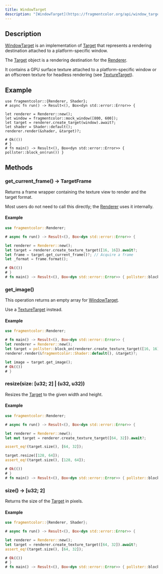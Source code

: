 ```yaml
---
title: WindowTarget
description: "[WindowTarget](https://fragmentcolor.org/api/window_target) is an implementation of [Target](https://fragmentcolor.org/api/target) that represents a rendering destination attached to a platform-specific window."
---
```


## Description

[WindowTarget](https://fragmentcolor.org/api/window_target) is an implementation of [Target](https://fragmentcolor.org/api/target) that represents a rendering destination attached to a platform-specific window.

The [Target](https://fragmentcolor.org/api/target) object is a rendering destination for the [Renderer](https://fragmentcolor.org/api/renderer).

It contains a GPU surface texture attached to a platform-specific window or an offscreen texture for headless rendering (see [TextureTarget](https://fragmentcolor.org/api/texture_target)).

## Example

```rust,no_run
use fragmentcolor::{Renderer, Shader};
# async fn run() -> Result<(), Box<dyn std::error::Error>> {

let renderer = Renderer::new();
let window = fragmentcolor::mock_window([800, 600]);
let target = renderer.create_target(window).await?;
let shader = Shader::default();
renderer.render(&shader, &target)?;

# Ok(())
# }
# fn main() -> Result<(), Box<dyn std::error::Error>> { pollster::block_on(run()) }
```

## Methods

### get_current_frame() -&gt; TargetFrame

Returns a frame wrapper containing the texture view to render and the target format.

Most users do not need to call this directly; the [Renderer](https://fragmentcolor.org/api/renderer) uses it internally.

#### Example

```rust
use fragmentcolor::Renderer;

# async fn run() -> Result<(), Box<dyn std::error::Error>> {

let renderer = Renderer::new();
let target = renderer.create_texture_target([16, 16]).await?;
let frame = target.get_current_frame()?; // Acquire a frame
let _format = frame.format();

# Ok(())
# }
# fn main() -> Result<(), Box<dyn std::error::Error>> { pollster::block_on(run()) }
```

### get_image()

This operation returns an empty array for [WindowTarget](https://fragmentcolor.org/api/window_target).

Use a [TextureTarget](https://fragmentcolor.org/api/texture_target) instead.

#### Example

```rust
use fragmentcolor::Renderer;

# fn main() -> Result<(), Box<dyn std::error::Error>> {
let renderer = Renderer::new();
let target = pollster::block_on(renderer.create_texture_target([16, 16]))?;
renderer.render(&fragmentcolor::Shader::default(), &target)?;

let image = target.get_image();
# Ok(())
# }
```

### resize(size: [u32; 2] | (u32, u32))

Resizes the [Target](https://fragmentcolor.org/docs/api/target) to the given width and height.

#### Example

```rust
use fragmentcolor::Renderer;

# async fn run() -> Result<(), Box<dyn std::error::Error>> {

let renderer = Renderer::new();
let mut target = renderer.create_texture_target([64, 32]).await?;

assert_eq!(target.size(), [64, 32]);

target.resize([128, 64]);
assert_eq!(target.size(), [128, 64]);

# Ok(())
# }
# fn main() -> Result<(), Box<dyn std::error::Error>> { pollster::block_on(run()) }
```

### size() -&gt; [u32; 2]

Returns the size of the [Target](https://fragmentcolor.org/api/target) in pixels.

#### Example

```rust
use fragmentcolor::{Renderer, Shader};

# async fn run() -> Result<(), Box<dyn std::error::Error>> {

let renderer = Renderer::new();
let target = renderer.create_texture_target([64, 32]).await?;
assert_eq!(target.size(), [64, 32]);

# Ok(())
# }
# fn main() -> Result<(), Box<dyn std::error::Error>> { pollster::block_on(run()) }
```
